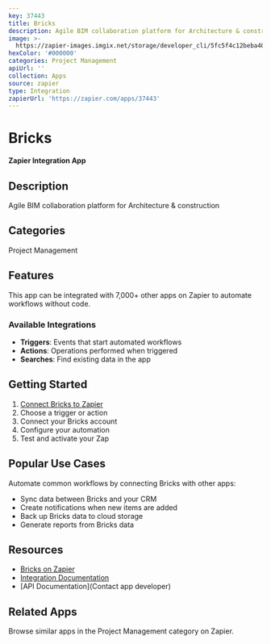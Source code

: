```yaml
---
key: 37443
title: Bricks
description: Agile BIM collaboration platform for Architecture & construction
image: >-
  https://zapier-images.imgix.net/storage/developer_cli/5fc5f4c12beba4034eaf00edd090ea10.png?auto=format%2Ccompress&ixlib=python-3.0.0&q=50
hexColor: '#000000'
categories: Project Management
apiUrl: ''
collection: Apps
source: zapier
type: Integration
zapierUrl: 'https://zapier.com/apps/37443'
---
```

# Bricks

**Zapier Integration App**

## Description

Agile BIM collaboration platform for Architecture & construction

## Categories

Project Management

## Features

This app can be integrated with 7,000+ other apps on Zapier to automate workflows without code.

### Available Integrations

- **Triggers**: Events that start automated workflows
- **Actions**: Operations performed when triggered
- **Searches**: Find existing data in the app

## Getting Started

1. [Connect Bricks to Zapier](https://zapier.com/apps/37443)
2. Choose a trigger or action
3. Connect your Bricks account
4. Configure your automation
5. Test and activate your Zap

## Popular Use Cases

Automate common workflows by connecting Bricks with other apps:

- Sync data between Bricks and your CRM
- Create notifications when new items are added
- Back up Bricks data to cloud storage
- Generate reports from Bricks data

## Resources

- [Bricks on Zapier](https://zapier.com/apps/37443)
- [Integration Documentation](https://zapier.com/apps/37443/integrations)
- [API Documentation](Contact app developer)

## Related Apps

Browse similar apps in the Project Management category on Zapier.
